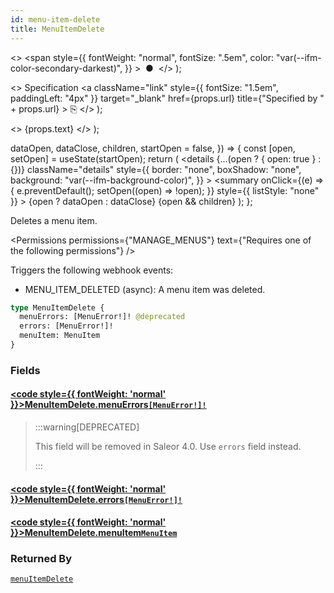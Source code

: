 ```yaml
---
id: menu-item-delete
title: MenuItemDelete
---
```


  <>
    <span
      style={{
        fontWeight: "normal",
        fontSize: ".5em",
        color: "var(--ifm-color-secondary-darkest)",
      }}
    >
      &nbsp;●&nbsp;
    </span>
  </>
);

  <>
    Specification
    <a
      className="link"
      style={{ fontSize: "1.5em", paddingLeft: "4px" }}
      target="\_blank"
      href={props.url}
      title={"Specified by " + props.url}
    >
      ⎘
    </a>
  </>
);

  <>
    <span className={props.class}>{props.text}</span>
  </>
);


  dataOpen,
  dataClose,
  children,
  startOpen = false,
}) => {
  const [open, setOpen] = useState(startOpen);
  return (
    <details
      {...(open ? { open: true } : {})}
      className="details"
      style={{
        border: "none",
        boxShadow: "none",
        background: "var(--ifm-background-color)",
      }}
    >
      <summary
        onClick={(e) => {
          e.preventDefault();
          setOpen((open) => !open);
        }}
        style={{ listStyle: "none" }}
      >
        {open ? dataOpen : dataClose}
      </summary>
      {open && children}
    </details>
  );
};

Deletes a menu item.

<Permissions
  permissions={"MANAGE_MENUS"}
  text={"Requires one of the following permissions"}
/>

Triggers the following webhook events:

- MENU_ITEM_DELETED (async): A menu item was deleted.

```graphql
type MenuItemDelete {
  menuErrors: [MenuError!]! @deprecated
  errors: [MenuError!]!
  menuItem: MenuItem
}
```

### Fields

#### [<code style={{ fontWeight: 'normal' }}>MenuItemDelete.<b>menuErrors</b></code>](#)<Bullet />[`[MenuError!]!`](../../../api-reference/menu/objects/menu-error) <Badge class="badge badge--deprecated badge--secondary" text="deprecated"/> <Badge class="badge badge--secondary" text="non-null"/> <Badge class="badge badge--secondary" text="object"/> <Badge class="badge badge--secondary" text="menu"/>

> :::warning[DEPRECATED]
>
> This field will be removed in Saleor 4.0. Use `errors` field instead.
>
> :::

#### [<code style={{ fontWeight: 'normal' }}>MenuItemDelete.<b>errors</b></code>](#)<Bullet />[`[MenuError!]!`](../../../api-reference/menu/objects/menu-error) <Badge class="badge badge--secondary" text="non-null"/> <Badge class="badge badge--secondary" text="object"/> <Badge class="badge badge--secondary" text="menu"/>

>

#### [<code style={{ fontWeight: 'normal' }}>MenuItemDelete.<b>menuItem</b></code>](#)<Bullet />[`MenuItem`](../../../api-reference/menu/objects/menu-item) <Badge class="badge badge--secondary" text="object"/> <Badge class="badge badge--secondary" text="menu"/>

>

### Returned By

[`menuItemDelete`](../../../api-reference/menu/mutations/menu-item-delete) <Badge class="badge badge--secondary" text="mutation"/>

